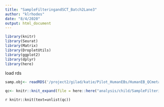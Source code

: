 ```yaml
---
title: "SampleFilteringandSCT_Batch2Lane3"
author: "klrhodes"
date: "8/4/2020"
output: html_document
---
```


```r
library(knitr)
library(Seurat)
library(Matrix)
library(DropletUtils)
library(ggplot2)
library(dplyr)
library(here)
```

load rds
```r
samp.obj<- readRDS('/project2/gilad/katie/Pilot_HumanEBs/HumanEB_QCmetadata/Batch2_Lane3_seurat_NoNorm_QCMetaAdded.rds')
```

```r
qc<- knitr::knit_expand(file = here::here("analysis/child/SampleFilteringAndSCT.Rmd"))
```

`r knitr::knit(text=unlist(qc))`

